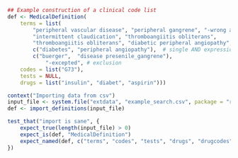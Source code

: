 
```r
## Example construction of a clinical code list
def <- MedicalDefinition(
    terms = list(
        "peripheral vascular disease", "peripheral gangrene", "-wrong answer",
        "intermittent claudication", "thromboangiitis obliterans",
        "thromboangiitis obliterans", "diabetic peripheral angiopathy",
        c("diabetes", "peripheral angiopathy"),  # single AND expression
        c("buerger",  "disease presenile_gangrene"),
            "-excepted", # exclusion
    codes = list("G73"),
    tests = NULL,
    drugs = list("insulin", "diabet", "aspirin")))
```


```r
context("Importing data from csv")
input_file <- system.file("extdata", "example_search.csv", package = "rEHR")
def <- import_definitions(input_file)
```

```r
test_that("import is sane", {
    expect_true(length(input_file) > 0)
    expect_is(def, "MedicalDefinition")
    expect_named(def, c("terms", "codes", "tests", "drugs", "drugcodes"))
})
```

